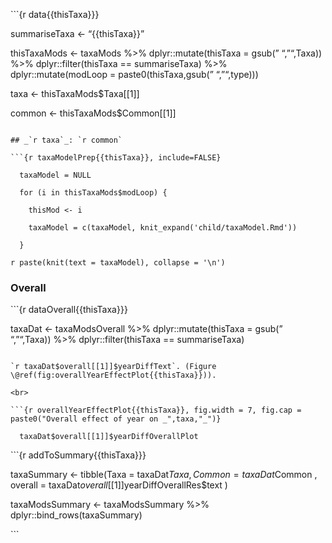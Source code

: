 ```{r data{{thisTaxa}}}

  summariseTaxa <- "{{thisTaxa}}"

  thisTaxaMods <- taxaMods %>%
    dplyr::mutate(thisTaxa = gsub(" ","",Taxa)) %>%
    dplyr::filter(thisTaxa == summariseTaxa) %>%
    dplyr::mutate(modLoop = paste0(thisTaxa,gsub(" ","",type)))

  taxa <- thisTaxaMods$Taxa[[1]]

  common <- thisTaxaMods$Common[[1]]
  
```

## _`r taxa`_: `r common`

```{r taxaModelPrep{{thisTaxa}}, include=FALSE}

  taxaModel = NULL

  for (i in thisTaxaMods$modLoop) {
    
    thisMod <- i
    
    taxaModel = c(taxaModel, knit_expand('child/taxaModel.Rmd'))
    
  }

```

`r paste(knit(text = taxaModel), collapse = '\n')`

### Overall

```{r dataOverall{{thisTaxa}}}

  taxaDat <- taxaModsOverall %>%
    dplyr::mutate(thisTaxa = gsub(" ","",Taxa)) %>%
    dplyr::filter(thisTaxa == summariseTaxa)

```

`r taxaDat$overall[[1]]$yearDiffText`. (Figure \@ref(fig:overallYearEffectPlot{{thisTaxa}})).

<br>

```{r overallYearEffectPlot{{thisTaxa}}, fig.width = 7, fig.cap = paste0("Overall effect of year on _",taxa,"_")}
  
  taxaDat$overall[[1]]$yearDiffOverallPlot

```

```{r addToSummary{{thisTaxa}}}

  taxaSummary <- tibble(Taxa = taxaDat$Taxa
                        , Common = taxaDat$Common
                        , overall = taxaDat$overall[[1]]$yearDiffOverallRes$text
                        )

  taxaModsSummary <- taxaModsSummary %>%
    dplyr::bind_rows(taxaSummary)

```